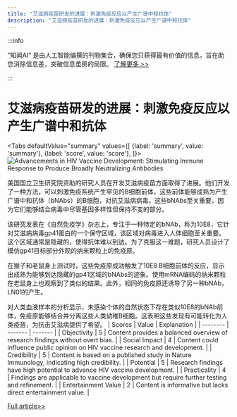 ```yaml
---
title: "艾滋病疫苗研发的进展：刺激免疫反应以产生广谱中和抗体"
description: "艾滋病疫苗研发的进展：刺激免疫反应以产生广谱中和抗体"
---
```



:::info

“知闻AI“ 是由人工智能编撰的刊物集合，确保您只获得最有价值的信息，旨在助您消除信息差，突破信息茧房的局限。  [了解更多 >>](/)

:::

# 艾滋病疫苗研发的进展：刺激免疫反应以产生广谱中和抗体


<Tabs
	defaultValue="summary"
	values={[
	{label: 'summary', value: 'summary'},
	{label: 'score', value: 'score'},
]}>
<TabItem value="summary">
<img
  src="https://image.informedainews.com/2024/06/Hea-cBF-1717382744-0.jpg"
  alt="Advancements in HIV Vaccine Development: Stimulating Immune Response to Produce Broadly Neutralizing Antibodies"
/>



美国国立卫生研究院资助的研究人员在开发艾滋病疫苗方面取得了进展。他们开发了一种方法，可以刺激免疫系统产生罕见的B细胞前体，这些前体能够成熟为产生广谱中和抗体（bNAbs）的B细胞，对抗艾滋病病毒。这些bNAbs至关重要，因为它们能够结合病毒中尽管基因多样性但保持不变的部分。

该研究发表在《自然免疫学》杂志上，专注于一种特定的bNAb，称为10E8，它针对艾滋病病毒gp41蛋白的一个保守区域，该区域对病毒进入人体细胞至关重要。这个区域通常是隐藏的，使得抗体难以到达。为了克服这一难题，研究人员设计了模仿gp41目标部分外观的纳米颗粒上的免疫原。

在猴子和老鼠身上测试时，这些免疫原成功触发了10E8 B细胞前体的反应，显示出成熟为能够到达隐藏的gp41区域的bNAbs的迹象。使用mRNA编码的纳米颗粒在老鼠身上也观察到了类似的结果。此外，相同的免疫原还诱导了另一种bNAb，LN01的产生。

对人类血液样本的分析显示，未感染个体的自然状态下存在类似10E8的bNAb前体，免疫原能够结合并分离这些人类幼稚B细胞。这表明这些发现有可能转化为人类疫苗，为抗击艾滋病提供了希望。
</TabItem>
<TabItem value="score">
	| Scores     | Value   | Explanation |
	| -------- | ------- | ------- |
	| Objectivity  | 5    | Content provides a balanced overview of research findings without overt bias.    |
	| Social Impact | 4     | Content could influence public opinion on HIV vaccine research and development.    |
	| Credibility    | 5    | Content is based on a published study in Nature Immunology, indicating high credibility.    |
	| Potential    | 5    | Research findings have high potential to advance HIV vaccine development.    |
	| Practicality    | 4    | Findings are applicable to vaccine development but require further testing and refinement.    |
	| Entertainment Value    | 2    | Content is informative but lacks direct entertainment value.    |
</TabItem>
</Tabs>

[Full article>>](https://www.cnbeta.com.tw/articles/science/1433325.htm)
